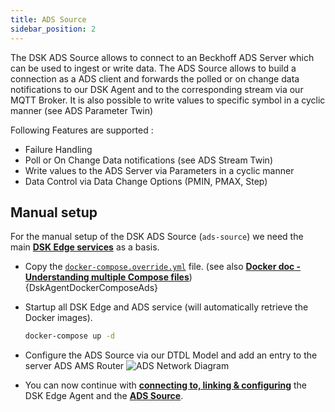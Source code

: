 ```yaml
---
title: ADS Source
sidebar_position: 2
---
```



The DSK ADS Source allows to connect to an Beckhoff ADS Server which can be used to ingest or write data. 
The ADS Source allows to build a connection as a ADS client and forwards the polled or on change data notifications to our DSK Agent and to the corresponding stream via our MQTT Broker. 
It is also possible to write values to specific symbol in a cyclic manner (see ADS Parameter Twin)

Following Features are supported : 
- Failure Handling
- Poll or On Change Data notifications (see ADS Stream Twin)
- Write values to the ADS Server via Parameters in a cyclic manner 
- Data Control via Data Change Options (PMIN, PMAX, Step)

## Manual setup

For the manual setup of the DSK ADS Source (`ads-source`) we need the main [**DSK Edge services**](../docker-compose#agent-manual-setup) as a basis.

* Copy the [`docker-compose.override.yml`](../../../deployments/dsk-agent/opcua/docker-compose.override.yml) file.
(see also [**Docker doc - Understanding multiple Compose files**](https://docs.docker.com/compose/extends/#understanding-multiple-compose-files))
<CodeBlock className="language-yml" title="docker-compose.override.yml">{DskAgentDockerComposeAds}</CodeBlock>

* Startup all DSK Edge and ADS service (will automatically retrieve the Docker images).
    ```bash
    docker-compose up -d
    ```
* Configure the ADS Source via our DTDL Model and add an entry to the server ADS AMS Router 
![ADS Network Diagram](./img/ADS-Network-Diagram.png)

* You can now continue with [**connecting to, linking & configuring**](../../agent_companion.mdx#agent-companion-connect) the DSK Edge Agent and the [**ADS Source**](../../../provide_data/iot/ads.md).
